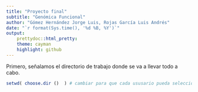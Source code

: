 ---
title: "Proyecto final"
subtitle: "Genómica Funcional"
author: "Gómez Hernández Jorge Luis, Rojas García Luis Andrés"
date: "`r format(Sys.time(), '%d %B, %Y')`"
output: 
    prettydoc::html_pretty:
    theme: cayman
    highlight: github
---


Primero, señalamos el directorio de trabajo donde se va a llevar todo a cabo.
```{r}
setwd( choose.dir ()  ) # cambiar para que cada ususario pueda seleccionar el directorio de trabajo
```

